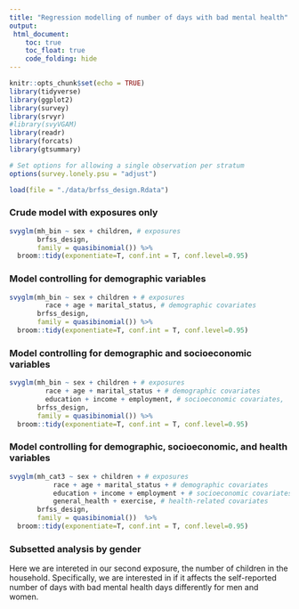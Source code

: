 ```yaml
---
title: "Regression modelling of number of days with bad mental health"
output: 
 html_document:
    toc: true
    toc_float: true
    code_folding: hide
---
```


```r
knitr::opts_chunk$set(echo = TRUE)
library(tidyverse)
library(ggplot2)
library(survey)
library(srvyr)
#library(svyVGAM)
library(readr)
library(forcats)
library(gtsummary)

# Set options for allowing a single observation per stratum 
options(survey.lonely.psu = "adjust")
```


```r
load(file = "./data/brfss_design.Rdata")
```


### Crude model with exposures only
```r
svyglm(mh_bin ~ sex + children, # exposures
       brfss_design,
       family = quasibinomial()) %>%
  broom::tidy(exponentiate=T, conf.int = T, conf.level=0.95)
```

### Model controlling for demographic variables
```r
svyglm(mh_bin ~ sex + children + # exposures
         race + age + marital_status, # demographic covariates
       brfss_design,
       family = quasibinomial()) %>%
  broom::tidy(exponentiate=T, conf.int = T, conf.level=0.95)
```

### Model controlling for demographic and socioeconomic variables
```r
svyglm(mh_bin ~ sex + children + # exposures
         race + age + marital_status + # demographic covariates
         education + income + employment, # socioeconomic covariates, 
       brfss_design,
       family = quasibinomial()) %>%
  broom::tidy(exponentiate=T, conf.int = T, conf.level=0.95)
```


### Model controlling for demographic, socioeconomic, and health variables
```r
svyglm(mh_cat3 ~ sex + children + # exposures
           race + age + marital_status + # demographic covariates
           education + income + employment + # socioeconomic covariates
           general_health + exercise, # health-related covariates
       brfss_design,
       family = quasibinomial())  %>%
  broom::tidy(exponentiate=T, conf.int = T, conf.level=0.95)
```

### Subsetted analysis by gender
Here we are intereted in our second exposure, the number of children in the household. Specifically, we are interested in if it affects the self-reported number of days with bad mental health days differently for men and women. 









